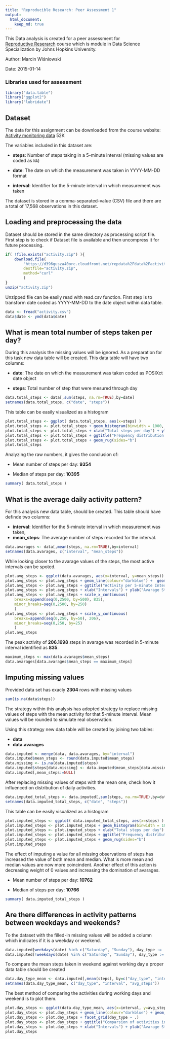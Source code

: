 ```yaml
---
title: "Reproducible Research: Peer Assessment 1"
output:
  html_document:
    keep_md: true
---
```

This Data analysis is created for a peer assessment for  
[Reproductive Reserarch](https://www.coursera.org/course/repdata) course which is module in 
Data Science Specialization by Johns Hopkins University.

Author: Marcin Wiśniowski

Date: 2015-01-14

### Libraries used for assessment
```r
library("data.table")
library("ggplot2")
library("lubridate")
```

## Dataset

The data for this assignment can be downloaded from the course website:
[Activity monitoring data](https://d396qusza40orc.cloudfront.net/repdata%2Fdata%2Factivity.zip) 52K

The variables included in this dataset are:

* **steps**: Number of steps taking in a 5-minute interval (missing values are coded as `NA`)

* **date**: The date on which the measurement was taken in YYYY-MM-DD format

* **interval**: Identifier for the 5-minute interval in which measurement was taken


The dataset is stored in a comma-separated-value (CSV) file and there are a total of 17,568 
observations in this dataset.

## Loading and preprocessing the data
Dataset should be stored in the same directory as processing script file. First step is to check if
Dataset file is available and then uncompress it for future processing.
```r
if( !file.exists("activity.zip") ){
    download.file(
        "https://d396qusza40orc.cloudfront.net/repdata%2Fdata%2Factivity.zip", 
        destfile="activity.zip",
        method="curl"
        )
}
unzip("activity.zip")
```

Unzipped file can be easily read with read.csv function. First step is to transform date coded as
YYYY-MM-DD to the date object within data table.

```r
data <- fread("activity.csv")
data$date <- ymd(data$date)
```

## What is mean total number of steps taken per day?

During this analysis the missing values will be ignored. As a preparation for this task new data
table will be created. This data table will have two columns:

* **date**: The date on which the measurement was taken coded as POSIXct date object

* **steps**: Total number of step that were mesured through day

```r
data.total_steps <- data[,sum(steps, na.rm=TRUE),by=date]
setnames(data.total_steps, c("date", "steps"))
```

This table can be easily visualized as a histogram

```r
plot.total_steps <- ggplot( data.total_steps, aes(x=steps) ) 
plot.total_steps <- plot.total_steps + geom_histogram(binwidth = 1000, aes(fill = ..count..))
plot.total_steps <- plot.total_steps + xlab("Total steps per day") + ylab("Frequency")
plot.total_steps <- plot.total_steps + ggtitle("Frequency distribution of total steps per day")
plot.total_steps <- plot.total_steps + geom_rug(sides="b")
plot.total_steps
```

Analyzing the raw numbers, it gives the conclusion of:

* Mean number of steps per day: **9354**

* Median of steps per day: **10395**

```r
summary( data.total_steps )
```

## What is the average daily activity pattern?

For this analysis new data table, should be created. This table should have definde two columns: 

* **interval**: Identifier for the 5-minute interval in which measurement was taken,
* **mean_steps**: The average number of steps recorded for the interval.

```r
data.avarages <- data[,mean(steps, na.rm=TRUE),by=interval]
setnames(data.avarages, c("interval", "mean_steps"))
```

While looking closer to the avarage values of the steps, the most active intervals can be spoted.

```r
plot.avg_steps <- ggplot(data.avarages, aes(x=interval, y=mean_steps))
plot.avg_steps <- plot.avg_steps + geom_line(colour="darkblue") +  geom_point(colour="steelblue")
plot.avg_steps <- plot.avg_steps + ggtitle("Activity per 5-minute Interval")
plot.avg_steps <- plot.avg_steps + xlab("Intervals") + ylab("Avarage Steps")
plot.avg_steps <- plot.avg_steps + scale_x_continuous(
    breaks=append(seq(0,2500, by=500), 835),
    minor_breaks=seq(0,2500, by=250)
    )
plot.avg_steps <- plot.avg_steps + scale_y_continuous(
    breaks=append(seq(0,250, by=50), 206),
    minor_breaks=seq(0,250, by=25)
    )
plot.avg_steps
```

The peak activity of **206.1698** steps in avarage was recorded in 5-minute interval identified as 
**835**. 

```r
maximum_steps <- max(data.avarages$mean_steps)
data.avarages[data.avarages$mean_steps == maximum_steps]
```

## Imputing missing values

Provided data set has exacly **2304** rows with missing values

```r
sum(is.na(data$steps))
```
 
The strategy within this analysis has adopted strategy to replace missing values of steps with the 
mean activity for that 5-minute interval. Mean values will be rounded to simulate real observation.

Using this strategy new data table will be created by joining two tables:

* **data**
* **data.avarages**

```r
data.imputed <- merge(data, data.avarages, by="interval")
data.imputed$mean_steps <- round(data.imputed$mean_steps)
data.missing <- is.na(data.imputed$steps)
data.imputed$steps[data.missing] <- data.imputed$mean_steps[data.missing] 
data.imputed[,mean_steps:=NULL]
```

After replacing missing values of steps with the mean one, check how it influenced on distribution
of daily activities.

```r
data.imputed_total_steps <- data.imputed[,sum(steps, na.rm=TRUE),by=date]
setnames(data.imputed_total_steps, c("date", "steps"))
```

This table can be easily visualized as a histogram

```r
plot.imputed_steps <- ggplot( data.imputed_total_steps, aes(x=steps) ) 
plot.imputed_steps <- plot.imputed_steps + geom_histogram(binwidth = 1000, aes(fill = ..count..))
plot.imputed_steps <- plot.imputed_steps + xlab("Total steps per day") + ylab("Frequency")
plot.imputed_steps <- plot.imputed_steps + ggtitle("Frequency distribution of total steps per day")
plot.imputed_steps <- plot.imputed_steps + geom_rug(sides="b")
plot.imputed_steps
```

The effect of imputing a value for all missing observations of steps has increased the value of both
mean and median. What is more mean and median values are now more coincindent. Another effect of 
this action is decreasing weight of 0 values and increasing the domination of avarages.

* Mean number of steps per day: **10762**

* Median of steps per day: **10766**

```r
summary( data.imputed_total_steps )
```

## Are there differences in activity patterns between weekdays and weekends?

To the dataset with the filled-in missing values will be added a column which indicates if it is a
weekday or weekend.

```r
data.imputed[weekdays(date) %in% c("Saturday", "Sunday"), day_type := 'weekend']
data.imputed[!weekdays(date) %in% c("Saturday", "Sunday"), day_type := 'weekday']
```

To compare the mean steps taken in weekend against working day a proper data table should be created

```r
data.day_type_mean <- data.imputed[,mean(steps), by=c("day_type", "interval")]
setnames(data.day_type_mean, c("day_type", "interval", "avg_steps"))
```

The best method of comparing the activities during working days and weekend is to plot them. 

```r
plot.day_steps <- ggplot(data.day_type_mean, aes(x=interval, y=avg_steps))
plot.day_steps <- plot.day_steps + geom_line(colour="darkblue") + geom_point(colour="steelblue")
plot.day_steps <- plot.day_steps + facet_grid(day_type ~ .)
plot.day_steps <- plot.day_steps + ggtitle("Comparsion of activities in weekday and weekend")
plot.day_steps <- plot.day_steps + xlab("Intervals") + ylab("Avarage Steps")
plot.day_steps
```


